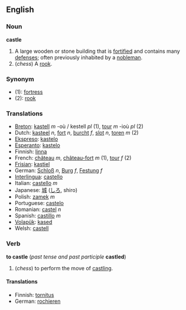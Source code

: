 ==English==
===  Noun ===
'''castle'''

#A large wooden or stone building that is [[fortified]] and contains many [[defense]]s; often previously inhabited by a [[nobleman]].
#(''chess'') A [[rook]].

=== Synonym ===
*(1): [[fortress]]
*(2): [[rook]]

=== Translations ===
*[[Breton]]: [[kastell]] ''m'' -où / kestell ''pl'' (1), [[tour]] ''m'' -ioù ''pl'' (2)
*Dutch: [[kasteel]] ''n'', [[fort]] ''n'', [[burcht]] ''f'', [[slot]] ''n'', [[toren]] ''m'' (2)
*[[Ekspreso]]: [[kastelo]]
*[[Esperanto]]: [[kastelo]]
*Finnish: [[linna]]
*French: [[château]] ''m'', [[château-fort]] ''m'' (1), [[tour]] ''f'' (2)
*[[Frisian]]: [[kastiel]]
*German: [[Schloß]] ''n'', [[Burg]] ''f'', [[Festung]] ''f''
*[[Interlingua]]: [[castello]] 
*Italian: [[castello]] ''m''
*Japanese: [[城]] ([[しろ]], shiro)
*Polish: [[zamek]] ''m''
*Portuguese: [[castelo]] 
*Romanian: [[castel]] ''n''
*Spanish: [[castillo]] ''m''
*[[Volapük]]: [[kased]]
*Welsh: [[castell]]

=== Verb ===
'''to castle''' (''past tense and past participle'' '''castled''')

#(''chess'') to perform the move of [[castling]].

====Translations====
*Finnish: [[tornitus]]
*German: [[rochieren]]